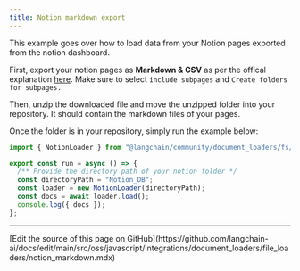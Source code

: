 ```yaml
---
title: Notion markdown export
---
```


This example goes over how to load data from your Notion pages exported from the notion dashboard.

First, export your notion pages as **Markdown & CSV** as per the offical explanation [here](https://www.notion.so/help/export-your-content). Make sure to select `include subpages` and `Create folders for subpages.`

Then, unzip the downloaded file and move the unzipped folder into your repository. It should contain the markdown files of your pages.

Once the folder is in your repository, simply run the example below:

```typescript
import { NotionLoader } from "@langchain/community/document_loaders/fs/notion";

export const run = async () => {
  /** Provide the directory path of your notion folder */
  const directoryPath = "Notion_DB";
  const loader = new NotionLoader(directoryPath);
  const docs = await loader.load();
  console.log({ docs });
};
```

---

<Callout icon="pen-to-square" iconType="regular">
  [Edit the source of this page on GitHub](https://github.com/langchain-ai/docs/edit/main/src/oss/javascript/integrations/document_loaders/file_loaders/notion_markdown.mdx)
</Callout>

